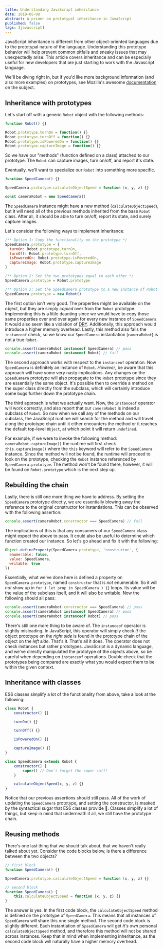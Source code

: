```yaml
---
title: Understanding JavaScript inheritance
date: 2019-06-08
abstract: A primer on prototypal inheritance in JavaScript
published: false
tags: [javascript]
---
```


JavaScript inheritance is different from other object-oriented languages due to the prototypal nature of the language. Understanding this prototype behavior will help prevent common pitfalls and sneaky issues that may unexpectedly arise. This article covers inheritance and can be especially useful for new developers that are just starting to work with the Javascript language.

We'll be diving right in, but if you'd like more background information (and also more examples) on prototypes, see Mozilla's awesome [documentation](https://developer.mozilla.org/en-US/docs/Learn/JavaScript/Objects/Object_prototypes) on the subject.

## Inheritance with prototypes
Let's start off with a generic `Robot` object with the following methods:
~~~js
function Robot() {}

Robot.prototype.turnOn = function() {}
Robot.prototype.turnOff = function() {}
Robot.prototype.isPoweredOn = function() {}
Robot.prototype.captureImage = function() {}
~~~
So we have our "methods" (function defined on a class) attached to our prototype. The `Robot` can capture images, turn on/off, and report it's state.

Eventually, we'll want to specialize our `Robot` into something more specific.
~~~js
function SpeedCamera() {}

SpeedCamera.prototype.calculateObjectSpeed = function (x, y, z) {}

const cameraRobot = new SpeedCamera()
~~~

The `SpeedCamera` instance might have a new method (`calculateObjectSpeed`), but it will need all of the previous methods inherited from the base `Robot` class. After all, it should be able to turn on/off, report its state, and surely capture images.

Let's consider the following ways to implement inheritance:
~~~js
/** Option 1: Copy the functionality on the prototype */
SpeedCamera.prototype = {
  turnOn: Robot.prototype.turnOn,
  turnOff: Robot.prototype.turnOff,
  isPoweredOn: Robot.prototype.isPoweredOn,
  captureImage: Robot.prototype.captureImage
}

/** Option 2: Set the two prototypes equal to each other */
SpeedCamera.prototype = Robot.prototype

/** Option 3: Set the SpeedCamera prototype to a new instance of Robot */
SpeedCamera.prototype = new Robot()
~~~

The first option isn't very good. The properties might be available on the object, but they are simply _copied_ over from the `Robot` prototype. Implementing this is a little daunting since we would have to copy those same properties over and over again for every new instance of `SpeedCamera`. It would also seem like a violation of [DRY](https://en.wikipedia.org/wiki/Don%27t_repeat_yourself). Additionally, this approach would introduce a higher memory overhead. Lastly, this method also fails the `instanceof` check, so we know our `SpeedCamera` instantiation (`cameraRobot`) is not a true `Robot`.
~~~js
console.assert(cameraRobot instanceof SpeedCamera) // pass
console.assert(cameraRobot instanceof Robot) // fail
~~~
The second approach works with respect to the `instanceof` operation. Now `SpeedCamera` is definitely an instance of `Robot`. _However_, be aware that this approach will have some very nasty implications. Any changes on the `SpeedCamera` prototype will also propagate to the `Robot` prototype since they are essentially the same object. It's possible then to override a method on the super class directly from the subclass, which will certainly introduce some bugs further down the prototype chain.

The third approach is what we actually want. Now, the `instanceof` operator will work correctly, and also report that our `cameraRobot` is indeed a subclass of `Robot`. So now when we call any of the methods on our subclass, the JavaScript runtime will search for the method and will travel along the prototype chain until it either encounters the method or it reaches the default top-level `Object`, at which point it will return `undefined`.

For example, if we were to invoke the following method: `cameraRobot.captureImage()` the runtime will first check `this.captureImage()` where the `this` keyword will refer to the `SpeedCamera` instance. Since the method will not be found, the runtime will proceed to look on the prototype, checking the `Robot` instance referenced by `SpeedCamera.prototype`. The method won't be found there, however, it will be found on `Robot.prototype` which is the next step up.

## Rebuilding the chain
Lastly, there is still one more thing we have to address. By setting the `SpeedCamera` prototype directly, we are essentially blowing away the reference to the original constructor for instantiations. This can be observed with the following assertion:
~~~js
console.assert(cameraRobot.constructor === SpeedCamera) // fail
~~~
The implications of this is that any consumers of our `SpeedCamera` class might expect the above to pass. It could also be useful to determine which function created our instance. So let's go ahead and fix it with the following:
~~~js
Object.defineProperty(SpeedCamera.prototype, 'constructor', {
  enumerable: false,
  value: SpeedCamera,
  writable: true
})
~~~

Essentially, what we've done here is defined a property on `SpeedCamera.prototype`, named `constructor` that is _not_ enumerable. So it will _not_ show up in `for ( let prop in SpeedCamera ) {}` loops. Its value will be the value of the subclass itself, and it will also be writable. Now the following should all pass:
~~~js
console.assert(cameraRobot.constructor === SpeedCamera) // pass
console.assert(cameraRobot instanceof SpeedCamera) // pass
console.assert(cameraRobot instanceof Robot) // pass
~~~

There's still one more thing to be aware of. The `instanceof` operator is slightly misleading. In JavaScript, this operator will simply check _if_ the object prototype on the _right side_ is found in the prototype chain of the object on the _left side_. That's it. That's all it does. The operator does not check instances but rather prototypes. JavaScript is a dynamic language, and we've directly manipulated the prototype of the objects above, so be careful when depending on `instanceof` operations. Double check that the prototypes being compared are exactly what you would expect them to be within the given context.

## Inheritance with classes
ES6 classes simplify a lot of the functionality from above, take a look at the following:
~~~js
class Robot {
	constructor() {}

	turnOn() {}

	turnOff() {}

	isPoweredOn() {}

	captureImage() {}
}

class SpeedCamera extends Robot {
	constructor() {
		super() // Don't forget the super call!
	}

	calculateObjectSpeed(x, y, z) {}
}
~~~

Notice that our previous assertions should still pass. All of the work of updating the `SpeedCamera` prototype, and setting the constructor, is masked by the syntactical sugar that ES6 classes provide 🎉. Classes simplify a lot of things, but keep in mind that underneath it all, we still have the prototype chain.

## Reusing methods
There's one last thing that we should talk about, that we haven't really talked about yet. Consider the code blocks below,  is there a difference between the two objects?
~~~js
// first block
function SpeedCamera() {}

SpeedCamera.prototype.calculateObjectSpeed = function (x, y, z) {}

// second block
function SpeedCamera() {
	this.calculateObjectSpeed = function (x, y, z) {}
}
~~~
The answer is yes. In the first code block, the `calculateObjectSpeed` method is defined on the prototype of `SpeedCamera`. This means that all instances of `SpeedCamera` will share this one single method. The second code block is slightly different. Each instantiation of `SpeedCamera` will get _it's own_ personal `calculateObjectSpeed` method, and therefore this method will not be shared across instances. Keep that in mind when implementing inheritance, as the second code block will naturally have a higher memory overhead.
